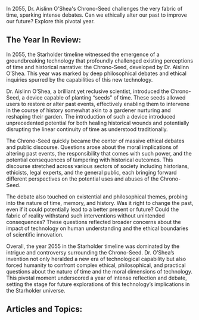 In 2055, Dr. Aislinn O’Shea's Chrono-Seed challenges the very fabric of time, sparking intense debates. Can we ethically alter our past to improve our future? Explore this pivotal year.


## The Year In Review:
In 2055, the Starholder timeline witnessed the emergence of a groundbreaking technology that profoundly challenged existing perceptions of time and historical narrative: the Chrono-Seed, developed by Dr. Aislinn O’Shea. This year was marked by deep philosophical debates and ethical inquiries spurred by the capabilities of this new technology.

Dr. Aislinn O’Shea, a brilliant yet reclusive scientist, introduced the Chrono-Seed, a device capable of planting “seeds” of time. These seeds allowed users to restore or alter past events, effectively enabling them to intervene in the course of history somewhat akin to a gardener nurturing and reshaping their garden. The introduction of such a device introduced unprecedented potential for both healing historical wounds and potentially disrupting the linear continuity of time as understood traditionally.

The Chrono-Seed quickly became the center of massive ethical debates and public discourse. Questions arose about the moral implications of altering past events, the responsibility that comes with such power, and the potential consequences of tampering with historical outcomes. This discourse stretched across various sectors of society including historians, ethicists, legal experts, and the general public, each bringing forward different perspectives on the potential uses and abuses of the Chrono-Seed.

The debate also touched on existential and philosophical themes, probing into the nature of time, memory, and history. Was it right to change the past, even if it could potentially lead to a better present or future? Could the fabric of reality withstand such interventions without unintended consequences? These questions reflected broader concerns about the impact of technology on human understanding and the ethical boundaries of scientific innovation.

Overall, the year 2055 in the Starholder timeline was dominated by the intrigue and controversy surrounding the Chrono-Seed. Dr. O’Shea’s invention not only heralded a new era of technological capability but also forced humanity to confront complex ethical, philosophical, and practical questions about the nature of time and the moral dimensions of technology. This pivotal moment underscored a year of intense reflection and debate, setting the stage for future explorations of this technology’s implications in the Starholder universe.

## Articles and Topics:

